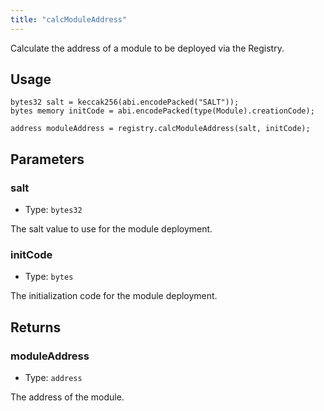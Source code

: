 ```yaml
---
title: "calcModuleAddress"
---
```


Calculate the address of a module to be deployed via the Registry.

## Usage

```solidity
bytes32 salt = keccak256(abi.encodePacked("SALT"));
bytes memory initCode = abi.encodePacked(type(Module).creationCode);

address moduleAddress = registry.calcModuleAddress(salt, initCode);
```

## Parameters

### salt

- Type: `bytes32`

The salt value to use for the module deployment.

### initCode

- Type: `bytes`

The initialization code for the module deployment.

## Returns

### moduleAddress

- Type: `address`

The address of the module.
